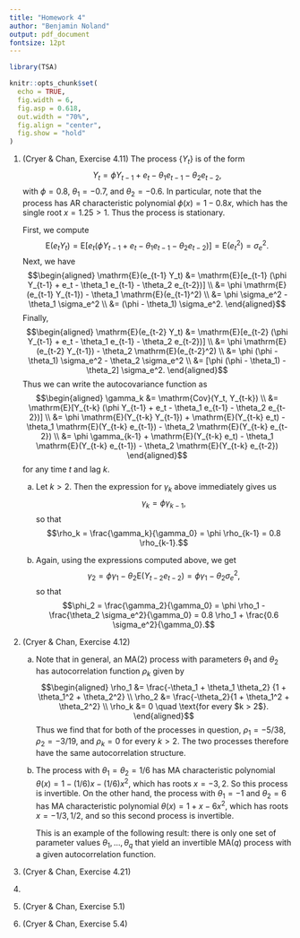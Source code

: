 ```yaml
---
title: "Homework 4"
author: "Benjamin Noland"
output: pdf_document
fontsize: 12pt
---
```


```r
library(TSA)

knitr::opts_chunk$set(
  echo = TRUE,
  fig.width = 6,
  fig.asp = 0.618,
  out.width = "70%",
  fig.align = "center",
  fig.show = "hold"
)
```

\newcommand{\var}{\mathrm{Var}}
\newcommand{\cov}{\mathrm{Cov}}
\newcommand{\corr}{\mathrm{Corr}}
\newcommand{\E}{\mathrm{E}}
\newcommand{\pr}{\mathrm{P}}

1. (Cryer & Chan, Exercise 4.11) The process $\{Y_t\}$ is of the form $$Y_t =
\phi Y_{t-1} + e_t - \theta_1 e_{t-1} - \theta_2 e_{t-2},$$ with $\phi = 0.8$,
$\theta_1 = -0.7$, and $\theta_2 = -0.6$. In particular, note that the process
has AR characteristic polynomial $\phi(x) = 1 - 0.8x$, which has the single root
$x = 1.25 > 1$. Thus the process is stationary.

    First, we compute
    $$\E(e_t Y_t)
      = \E[e_t (\phi Y_{t-1} + e_t - \theta_1 e_{t-1} - \theta_2 e_{t-2})]
      = \E(e_t^2)
      = \sigma_e^2.$$
    Next, we have
    $$\begin{aligned}
    \E(e_{t-1} Y_t)
      &= \E[e_{t-1} (\phi Y_{t-1} + e_t - \theta_1 e_{t-1} - \theta_2 e_{t-2})] \\
      &= \phi \E(e_{t-1} Y_{t-1}) - \theta_1 \E(e_{t-1}^2) \\
      &= \phi \sigma_e^2 - \theta_1 \sigma_e^2 \\
      &= (\phi - \theta_1) \sigma_e^2.
    \end{aligned}$$
    Finally,
    $$\begin{aligned}
      \E(e_{t-2} Y_t)
        &= \E[e_{t-2} (\phi Y_{t-1} + e_t - \theta_1 e_{t-1} - \theta_2 e_{t-2})] \\
        &= \phi \E(e_{t-2} Y_{t-1}) - \theta_2 \E(e_{t-2}^2) \\
        &= \phi (\phi - \theta_1) \sigma_e^2 - \theta_2 \sigma_e^2 \\
        &= [\phi (\phi - \theta_1) - \theta_2] \sigma_e^2.
    \end{aligned}$$
    Thus we can write the autocovariance function as
    $$\begin{aligned}
      \gamma_k &= \cov(Y_t, Y_{t-k}) \\
        &= \E[Y_{t-k} (\phi Y_{t-1} + e_t - \theta_1 e_{t-1} - \theta_2 e_{t-2})] \\
        &= \phi \E(Y_{t-k} Y_{t-1}) + \E(Y_{t-k} e_t)
          - \theta_1 \E(Y_{t-k} e_{t-1}) - \theta_2 \E(Y_{t-k} e_{t-2}) \\
        &= \phi \gamma_{k-1} + \E(Y_{t-k} e_t)
          - \theta_1 \E(Y_{t-k} e_{t-1}) - \theta_2 \E(Y_{t-k} e_{t-2})
    \end{aligned}$$
    for any time $t$ and lag $k$.
    
    a. Let $k > 2$. Then the expression for $\gamma_k$ above immediately gives
    us
    $$\gamma_k = \phi \gamma_{k-1},$$
    so that
    $$\rho_k = \frac{\gamma_k}{\gamma_0} = \phi \rho_{k-1} = 0.8 \rho_{k-1}.$$
    
    b. Again, using the expressions computed above, we get
    $$\gamma_2 = \phi \gamma_1 - \theta_2 \E(Y_{t-2} e_{t-2})
      = \phi \gamma_1 - \theta_2 \sigma_e^2,$$
    so that
    $$\phi_2 = \frac{\gamma_2}{\gamma_0}
      = \phi \rho_1 - \frac{\theta_2 \sigma_e^2}{\gamma_0}
      = 0.8 \rho_1 + \frac{0.6 \sigma_e^2}{\gamma_0}.$$

2. (Cryer & Chan, Exercise 4.12)
    a. Note that in general, an MA(2) process with parameters $\theta_1$ and
    $\theta_2$ has autocorrelation function $\rho_k$ given by
    $$\begin{aligned}
      \rho_1 &= \frac{-\theta_1 + \theta_1 \theta_2}
        {1 + \theta_1^2 + \theta_2^2} \\
      \rho_2 &= \frac{-\theta_2}{1 + \theta_1^2 + \theta_2^2} \\
      \rho_k &= 0 \quad \text{for every $k > 2$}.
    \end{aligned}$$
    Thus we find that for both of the processes in question, $\rho_1 = -5/38$,
    $\rho_2 = -3/19$, and $\rho_k = 0$ for every $k > 2$. The two processes
    therefore have the same autocorrelation structure.
    
    b. The process with $\theta_1 = \theta_2 = 1/6$ has MA characteristic
    polynomial $\theta(x) = 1 - (1/6)x - (1/6)x^2$, which has roots $x = -3, 2$.
    So this process is invertible. On the other hand, the process with $\theta_1
    = -1$ and $\theta_2 = 6$ has MA characteristic polynomial
    $\theta(x) = 1 + x - 6x^2$, which has roots $x = -1/3, 1/2$, and so this
    second process is \emph{not} invertible.
    
        This is an example of the following result: there is only one set of
        parameter values $\theta_1, \ldots, \theta_q$ that yield an invertible
        MA($q$) process with a given autocorrelation function.

3. (Cryer & Chan, Exercise 4.21)
4.
5. (Cryer & Chan, Exercise 5.1)
6. (Cryer & Chan, Exercise 5.4)
